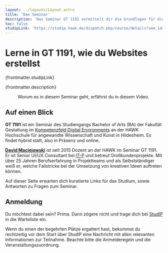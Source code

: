 ```yaml
---
layout: ../layouts/Layout.astro
title: 'Dax Seminar'
description: 'Das Seminar GT 1191 vermittelt dir die Grundlagen für die Erstellung von responsiven Websites mit kurzen Ladezeiten und gutem UI/UX.'
toc: false
studipLink: 'https://studip.hawk.de/dispatch.php/course/details?sem_id=fc760068e7bca04db0eb188955db45f1'
---
```



# Lerne in GT&#160;1191, wie du Websites erstellst

{frontmatter.studipLink}

<Lead>{frontmatter.description}</Lead>

<figure>
  <YouTube id="https://youtu.be/ioEGZMuh4BE" params="rel=0" />

  <figcaption>
    Worum es in diesem Seminar geht, erfährst du in diesem Video.
  </figcaption>
</figure>

## Auf einen Blick

**GT 1191** ist ein Seminar des Studiengangs Bachelor of Arts (BA) der Fakultät Gestaltung im [Kompetenzfeld Digital Environments](https://www.hawk.de/de/studium/studiengaenge/ba-gestaltung-hildesheim/kompetenzfelder/digital-environments) an der HAWK Hochschule für angewandte Wissenschaft und Kunst in Hildesheim. Es findet hybrid statt, also in Präsenz und online.

**[David Maciejewski](https://www.hawk.de/de/hochschule/organisation-und-personen/personenverzeichnis/david-maciejewski)** ist seit 2015 Dozent an der HAWK im Seminar GT 1191. Er ist Senior UI/UX Consultant bei [IT-P](https://it-p.de/) und betreut Großkundenprojekte. Mit über 25 Jahren Berufserfahrung in Projektteams und als Selbstständiger weiß er, welche Fallstricke bei der Umsetzung von kreativen Ideen auftreten können.

Auf dieser Seite erwarten dich kuratierte Links für das Studium, sowie Antworten zu Fragen zum Seminar.

## Anmeldung

Du möchtest dabei sein? Prima. Dann zögere nicht und trage dich bei <a href={frontmatter.studipLink} target="_blank" rel="noopener">StudIP</a> in die Warteliste ein.

Wenn du einen der begehrten Plätze ergattert hast, bekommst du rechtzeitig vor dem Start über StudIP eine Nachricht mit allen relevanten Informationen zur Teilnahme. Beachte bitte die Anmelderegeln und die Veranstaltungszuordnung.

